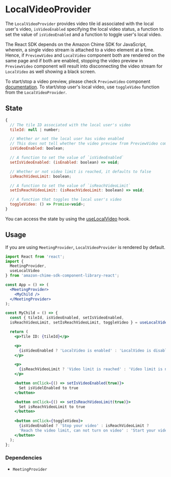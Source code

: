 <Meta title="SDK Providers/LocalVideoProvider" />

# LocalVideoProvider

The `LocalVideoProvider` provides video tile id associated with the local user's video, `isVideoEnabled` specifying the local video status, a function to set the value of `isVideoEnabled` and a function to toggle user's local video. 

The React SDK depends on the Amazon Chime SDK for JavaScript, wherein, a single video stream is attached to a video element at a time. Hence, if `PreviewVideo` and `LocalVideo` component both are rendered on the same page and if both are enabled, stopping the video preview in `PreviewVideo` component will result into disconnecting the video stream for `LocalVideo` as well showing a black screen.

To start/stop a video preview, please check `PreviewVideo` component [documentation](/docs/sdk-components-previewvideo--page).
To start/stop user's local video, use `toggleVideo` function from the `LocalVideoProvider`.

## State

```javascript
{
  // The tile ID associated with the local user's video
  tileId: null | number;

  // Whether or not the local user has video enabled
  // This does not tell whether the video preview from PreviewVideo component is enabled or not.
  isVideoEnabled: boolean;

  // A function to set the value of `isVideoEnabled`
  setIsVideoEnabled: (isEnabled: boolean) => void;

  // Whether or not video limit is reached, it defaults to false
  isReachVideoLimit: boolean;

  // A function to set the value of `isReachVideoLimit`
  setIsReachVideoLimit: (isReachVideoLimit: boolean) => void;

  // A function that toggles the local user's video
  toggleVideo: () => Promise<void>;
}
```

You can access the state by using the [useLocalVideo](/docs/sdk-hooks-uselocalvideo--page) hook.

## Usage

If you are using `MeetingProvider`, `LocalVideoProvider` is rendered by default.

```jsx
import React from 'react';
import {
  MeetingProvider,
  useLocalVideo
} from 'amazon-chime-sdk-component-library-react';

const App = () => (
  <MeetingProvider>
    <MyChild />
  </MeetingProvider>
);

const MyChild = () => {
  const { tileId, isVideoEnabled, setIsVideoEnabled, 
  isReachVideoLimit, setIsReachVideoLimit, toggleVideo } = useLocalVideo();

  return (
    <p>Tile ID: {tileId}</p>

    <p>
      {isVideoEnabled ? 'LocalVideo is enabled' : 'LocalVideo is disabled'}
    </p>

    <p>
      {isReachVideoLimit ? 'Video limit is reached' : 'Video limit is not reached'}
    </p>

    <button onClick={() => setIsVideoEnabled(true)}>
      Set isVidelEnabled to true
    </button>

    <button onClick={() => setIsReachVideoLimit(true)}>
      Set isReachVideoLimit to true
    </button>
    
    <button onClick={toggleVideo}>
      {isVideoEnabled ? 'Stop your video' : isReachVideoLimit ? 
      'Reach the video limit, can not turn on video' : 'Start your video'}
    </button>
  );
};
```

### Dependencies

- `MeetingProvider`
